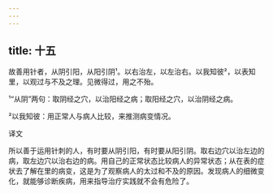 ```yaml
---
---
---
```

title: 十五
---




故善用针者，从阴引阳，从阳引阴¹。以右治左，以左治右。以我知彼²，以表知里，以观过与不及之理。见微得过，用之不殆。

¹“从阴”两句：取阴经之穴，以治阳经之病；取阳经之穴，以治阴经之病。

²以我知彼：用正常人与病人比较，来推测病变情况。

译文

所以善于运用针刺的人，有时要从阴引阳，有时要从阳引阴。取右边穴以治左边的病，取左边穴以治右边的病。用自己的正常状态比较病人的异常状态；从在表的症状去了解在里的病变，这是为了观察病人的太过和不及的原因。发现病人的细微变化，就能够诊断疾病，用来指导治疗实践就不会有危险了。